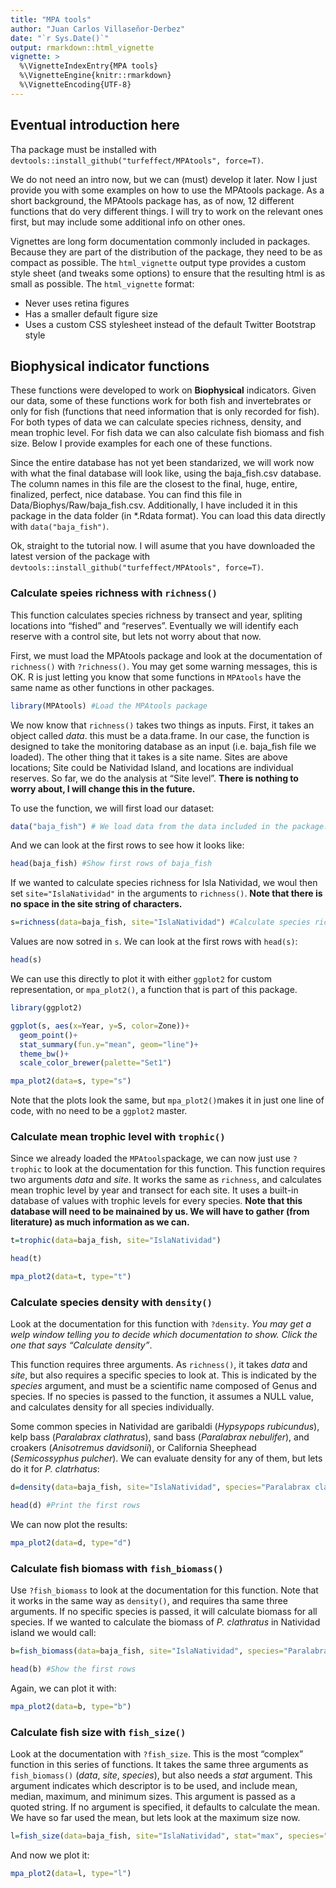 ```yaml
---
title: "MPA tools"
author: "Juan Carlos Villaseñor-Derbez"
date: "`r Sys.Date()`"
output: rmarkdown::html_vignette
vignette: >
  %\VignetteIndexEntry{MPA tools}
  %\VignetteEngine{knitr::rmarkdown}
  %\VignetteEncoding{UTF-8}
---
```


## Eventual introduction here

Tha package must be installed with `devtools::install_github("turfeffect/MPAtools", force=T)`.

We do not need an intro now, but we can (must) develop it later. Now I just provide you with some examples on how to use the MPAtools package. As a short background, the MPAtools package has, as of now, 12 different functions that do very different things. I will try to work on the relevant ones first, but may include some additional info on other ones.

Vignettes are long form documentation commonly included in packages. Because they are part of the distribution of the package, they need to be as compact as possible. The `html_vignette` output type provides a custom style sheet (and tweaks some options) to ensure that the resulting html is as small as possible. The `html_vignette` format:

- Never uses retina figures
- Has a smaller default figure size
- Uses a custom CSS stylesheet instead of the default Twitter Bootstrap style

## Biophysical indicator functions

These functions were developed to work on **Biophysical** indicators. Given our data, some of these functions work for both fish and invertebrates or only for fish (functions that need information that is only recorded for fish). For both types of data we can calculate species richness, density, and mean trophic level. For fish data we can also calculate fish biomass and fish size. Below I provide examples for each one of these functions.

Since the entire database has not yet been standarized, we will work now with what the final database will look like, using the baja_fish.csv database. The column names in this file are the closest to the final, huge, entire, finalized, perfect, nice database. You can find this file in Data/Biophys/Raw/baja_fish.csv. Additionally, I have included it in this package in the data folder (in *.Rdata format). You can load this data directly with `data("baja_fish")`.

Ok, straight to the tutorial now. I will asume that you have downloaded the latest version of the package with `devtools::install_github("turfeffect/MPAtools", force=T)`.

### Calculate speies richness with `richness()`

This function calculates species richness by transect and year, spliting locations into "fished" and "reserves". Eventually we will identify each reserve with a control site, but lets not worry about that now.

First, we must load the MPAtools package and look at the documentation of `richness()` with `?richness()`. You may get some warning messages, this is OK. R is just letting you know that some functions in `MPAtools` have the same name as other functions in other packages.

```r
library(MPAtools) #Load the MPAtools package
```

We now know that `richness()` takes two things as inputs. First, it takes an object called *data*. this must be a data.frame. In our case, the function is designed to take the monitoring database as an input (i.e. baja_fish file we loaded). The other thing that it takes is a site name. Sites are above locations; Site could be Natividad Island, and locations are individual reserves. So far, we do the analysis at "Site level". **There is nothing to worry about, I will change this in the future.**

To use the function, we will first load our dataset:

```r
data("baja_fish") # We load data from the data included in the package. It takes a bit to load the first time. It will create a variable called baja_fish
```

And we can look at the first rows to see how it looks like:

```r
head(baja_fish) #Show first rows of baja_fish
```

If we wanted to calculate species richness for Isla Natividad, we woul then set `site="IslaNatividad"` in the arguments to `richness()`. **Note that there is no space in the site string of characters.**

```r
s=richness(data=baja_fish, site="IslaNatividad") #Calculate species richness for Natividad
```

Values are now sotred in `s`. We can look at the first rows with `head(s)`:

```r
head(s)
```

We can use this directly to plot it with either `ggplot2` for custom representation, or `mpa_plot2()`, a function that is part of this package.

```r
library(ggplot2)

ggplot(s, aes(x=Year, y=S, color=Zone))+
  geom_point()+
  stat_summary(fun.y="mean", geom="line")+
  theme_bw()+
  scale_color_brewer(palette="Set1")

mpa_plot2(data=s, type="s")

```

Note that the plots look the same, but `mpa_plot2()`makes it in just one line of code, with no need to be a `ggplot2` master.

### Calculate mean trophic level with `trophic()`

Since we already loaded the `MPAtools`package, we can now just use `?trophic` to look at the documentation for this function. This function requires two arguments *data* and *site*. It works the same as `richness`, and calculates mean trophic level by year and transect for each site. It uses a built-in database of values with trophic levels for every species. **Note that this database will need to be mainained by us. We will have to gather (from literature) as much information as we can.**

```r
t=trophic(data=baja_fish, site="IslaNatividad")

head(t)
```

```r
mpa_plot2(data=t, type="t")
```

### Calculate species density with `density()`

Look at the documentation for this function with `?density`. *You may get a welp window telling you to decide which documentation to show. Click the one that says "Calculate density"*.

This function requires three arguments. As `richness()`, it takes *data* and *site*, but also requires a specific species to look at. This is indicated by the *species* argument, and must be a scientific name composed of Genus and species. If no species is passed to the function, it assumes a NULL value, and calculates density for all species individually.

Some common species in Natividad are garibaldi (*Hypsypops rubicundus*), kelp bass (*Paralabrax clathratus*), sand bass (*Paralabrax nebulifer*), and croakers (*Anisotremus davidsonii*), or California Sheephead (*Semicossyphus pulcher*). We can evaluate density for any of them, but lets do it for *P. clatrhatus*:

```r
d=density(data=baja_fish, site="IslaNatividad", species="Paralabrax clathratus") #calculate density for P. clathratus in Natividad

head(d) #Print the first rows
```

We can now plot the results:

```r
mpa_plot2(data=d, type="d")
```


### Calculate fish biomass with `fish_biomass()`

Use `?fish_biomass` to look at the documentation for this function. Note that it works in the same way as `density()`, and requires tha same three arguments. If no specific species is passed, it will calculate biomass for all species. If we wanted to calculate the biomass of *P. clathratus* in Natividad island we would call:

```r
b=fish_biomass(data=baja_fish, site="IslaNatividad", species="Paralabrax clathratus") #Calculate biomass for P. clathratus in Natividad

head(b) #Show the first rows
```

Again, we can plot it with:

```r
mpa_plot2(data=b, type="b")
```


### Calculate fish size with `fish_size()`

Look at the documentation with `?fish_size`. This is the most "complex" function in this series of functions. It takes the same three arguments as `fish_biomass()` (*data*, *site*, *species*), but also needs a *stat* argument. This argument indicates which descriptor is to be used, and include mean, median, maximum, and minimum sizes. This argument is passed as a quoted string. If no argument is specified, it defaults to calculate the mean. We have so far used the mean, but lets look at the maximum size now.

```r
l=fish_size(data=baja_fish, site="IslaNatividad", stat="max", species="Paralabrax clathratus")
```

And now we plot it:

```r
mpa_plot2(data=l, type="l")
```

